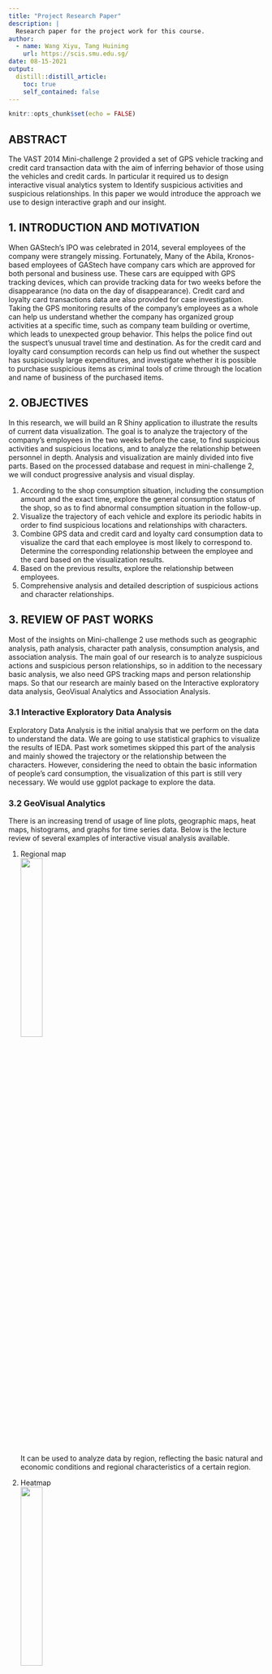 ```yaml
---
title: "Project Research Paper"
description: |
  Research paper for the project work for this course.
author:
  - name: Wang Xiyu, Tang Huining
    url: https://scis.smu.edu.sg/
date: 08-15-2021
output:
  distill::distill_article:
    toc: true
    self_contained: false
---
```



```r
knitr::opts_chunk$set(echo = FALSE)
```

## ABSTRACT  
The VAST 2014 Mini-challenge 2 provided a set of GPS vehicle tracking and credit card transaction data with the aim of inferring behavior of those using the vehicles and credit cards. In particular it required us to design interactive visual analytics system to Identify suspicious activities and suspicious relationships. In this paper we would introduce the approach we use to design interactive graph and our insight.  

## 1. INTRODUCTION AND MOTIVATION  
When GAStech’s IPO was celebrated in 2014, several employees of the company were strangely missing. Fortunately, Many of the Abila, Kronos-based employees of GAStech have company cars which are approved for both personal and business use. These cars are equipped with GPS tracking devices, which can provide tracking data for two weeks before the disappearance (no data on the day of disappearance). Credit card and loyalty card transactions data are also provided for case investigation. Taking the GPS monitoring results of the company’s employees as a whole can help us understand whether the company has organized group activities at a specific time, such as company team building or overtime, which leads to unexpected group behavior. This helps the police find out the suspect’s unusual travel time and destination. As for the credit card and loyalty card consumption records can help us find out whether the suspect has suspiciously large expenditures, and investigate whether it is possible to purchase suspicious items as criminal tools of crime through the location and name of business of the purchased items.  

## 2. OBJECTIVES  
In this research, we will build an R Shiny application to illustrate the results of current data visualization. The goal is to analyze the trajectory of the company's employees in the two weeks before the case, to find suspicious activities and suspicious locations, and to analyze the relationship between personnel in depth. Analysis and visualization are mainly divided into five parts. Based on the processed database and request in mini-challenge 2, we will conduct progressive analysis and visual display.

1.	According to the shop consumption situation, including the consumption amount and the exact time, explore the general consumption status of the shop, so as to find abnormal consumption situation in the follow-up.
2.	Visualize the trajectory of each vehicle and explore its periodic habits in order to find suspicious locations and relationships with characters.
3.	Combine GPS data and credit card and loyalty card consumption data to visualize the card that each employee is most likely to correspond to. Determine the corresponding relationship between the employee and the card based on the visualization results.
4.	Based on the previous results, explore the relationship between employees.
5.	Comprehensive analysis and detailed description of suspicious actions and character relationships.  

## 3.	REVIEW OF PAST WORKS  
Most of the insights on Mini-challenge 2 use methods such as geographic analysis, path analysis, character path analysis, consumption analysis, and association analysis. The main goal of our research is to analyze suspicious actions and suspicious person relationships, so in addition to the necessary basic analysis, we also need GPS tracking maps and person relationship maps. So that our research are mainly based on the Interactive exploratory data analysis, GeoVisual Analytics and Association Analysis. 

### 3.1	Interactive Exploratory Data Analysis  

Exploratory Data Analysis is the initial analysis that we perform on the data to understand the data. We are going to use statistical graphics to visualize the results of IEDA. Past work sometimes skipped this part of the analysis and mainly showed the trajectory or the relationship between the characters. However, considering the need to obtain the basic information of people's card consumption, the visualization of this part is still very necessary. We would use ggplot package to explore the data.

### 3.2	GeoVisual Analytics  

There is an increasing trend of usage of line plots, geographic maps, heat maps, histograms, and graphs for time series data. Below is the lecture review of several examples of interactive visual analysis available.

1. Regional map  
![](pic/Picture1.jpg){width=30%}  
It can be used to analyze data by region, reflecting the basic natural and economic conditions and regional characteristics of a certain region.  

2. Heatmap  
![](pic/Picture2.jpg){width=30%}  
The heatmap is used to convert data into color tones within the geographic coordinate system, and intuitively reflect the distribution, frequency or density of the data in the geographic space through the degree of color change.  

3. Bubble Map  
![](pic/Picture3.jpg){width=30%}  
Bubble map is a very common visualization map related to geographic location information. It can transmit multidimensional information at the same time. The location of the bubble is used to transmit physical location information.  

4. Trajectory graph  
![](pic/Picture4.jpg){width=30%}  
Different lines can be identified by different colors, and the size of the line thickness is used to indicate the size of the passenger flow or the times the person pass this area.  

### 3.3	Association Analysis   
Since we would like to know the relationship between the employees, we would like to use network diagram to show whether employees are intimate or not. Then we could collaborate with gps data and find out when they go out together. We would explore with visNetwork package.  

## 4.	DESIGNFRAMEWORK AND USE CASE DEMONSTRATION  
On the left of the interface, we provide a navigation header that enables users to select the part they would like to explore. The four areas are Location & Consumption, GPS Tracking, Credit&Loyalty Card Owner and Relationship.  

### 4.1 Location & Consumption 
In this section, three selection buttons are provided at the top left. The user can select a credit card or a membership card to get a frequency histogram and a scatter plot of consumption amount. Users can also select all of them and compare the differences between membership cards and credit cards. A drop-down menu is provided on the upper right, and the user can select one of the stores and will get a heat map about the time and the number of consumption.  
![](pic/Picture5.jpg){width=90%}  

### 4.2 GPS Tracking  
This part shows the daily trajectory of each employee. The drop-down menu on the left side of the interface can select the employee's name and date. After selection, a graph of the employee's action trajectory on the day will appear.  
![](pic/Picture6.jpg){width=90%}   

### 4.3 Credit&Loyalty Card Owner  
4.3.1 Determine the GPS of the store  
After many discussions, we agreed that the most effective way is to confirm the GPS of the designated store by comparing the individual's driving trajectory on a designated number of days and the coordinates shown on the map. As shown in the figure below, the GPS data of the employee during this day showed that he stayed at about three locations outside the company. By comparing the staying location with the store location shown on the map, we can roughly get the estimated location of the store. After many comparisons, we found the home addresses of most shops and employees.  
![](pic/Picture7.png){width=90%}   

4.3.2 Data Process  
Because we want to explore the card number corresponding to the vehicle id, we first process the data and then make the map. First, we associate the shop gps data and the consumption data of the two cards respectively. Secondly, these data are associated with the GPS data of the vehicle and the distance is calculated. Filter the data with a distance of no more than 10m to obtain a one-to-one correspondence with the card number and employee name. We can think that the card number with the most occurrence probability is the owner's card.  

4.3.3 Interface  
Two parts are displayed on this interface. On the left is the membership card and credit card number used by the employee after data processing. A drop-down menu is provided on the right, and the user can select the employee's name. After selection, a histogram of possible card numbers and corresponding times corresponding to the employee will appear.  
![](pic/Picture8.png){width=90%}   

### 4.4 Relationship  
4.4.1 Data Process  
Because only credit card data is accurate to the minute, we only use credit card data for comparison. Correlate the consumption data of different people through locations to obtain non-personal pairs. If the difference in consumption time between two people is within ten minutes, we assume that they are related.  

4.4.2 Interface  
A drop-down menu is provided at the top left of the interface, where you can select a person's name. After selecting, you can see the character relationship network diagram on the right. In order to facilitate the observation of the relationship between employees, we set the nodes to different colors according to the type of employee employment. The left side contains the label of the type of color.  
![](pic/Picture9.jpg){width=90%}   

## 5.	DISCUSSION  
### 5.1	The most popular shops and periods based on credit card and loyalty card data  
![](pic/Picture10.png){width=90%}   
As can be seen from the bar charts above, there are four shops that are obviously more popular compared with merchants: Katerina’s Cafe, Hippokampos, Guy’s Gyros and Brew’ve Been Served. Judging from the scatter plot of the transaction volume of each store, the overall consumption is relatively even. Among these stores, the transaction data of a few stores is more prominent, but none of them has a single transaction exceeding 5000 dollars. However, there is indeed an extreme outlier appeared in Frydos Autosupply n’ More, with a single transaction amount of 10,000, which is likely to be the behavior of the suspect.  
![](pic/Picture11.png){width=40%}   
Also, Through the observation of the overall heatmap, it can be presumably inferred that the merchants’ business hours are 7-21 o’clock on weekdays and 12-20 o’clock on weekends, of which 7 o’clock, 12-13 o’clock and 20 o’clock are the morning, middle and evening peak hours of the day. Therefore, visits during non-business hours can be tentatively regarded as abnormal situations worthy of the police’s attention.  

### 5.2 Ownerships of credit cards and loyalty cards  
Because both the consumption data of the cards and the driving record data have timestamp variable, we can use the same time variables in these two tables to identify which vehicles stayed at a specific merchant at a specific time. And then find the corresponding consumers through the vehicle assignment data table, so that we can generate a list including all associations of card numbers and consumers. The combinations that appear frequently in multiple lists, that is, the association with the highest frequency, can be preliminarily determined as the ownership between the card and the consumer.  
![](pic/Picture12.png){width=40%}   
![](pic/Picture13.png){width=40%}   
However, this method will have some limitations, because we use the dispatching relationship of the car as a medium to determine the relationship between the cards and the consumers. In fact, unexpected situations are likely to occur, for example, people use cards other than their own to make a transaction, or someone drives someone else’s car to spend at the merchant.  
![](pic/Picture14.png) {width=60%}  

### 5.3 Potential suspicious location, activities and relationship  
We can use timestamp and location indicator of transaction data to group card numbers to find out which cards are used for consumption at the same merchant at the same time.Through this result, we can utilize the result of the previous question to find the owners of the cards in a one-to-one correspondence. People in the same timestamp-location group may have had contact, which enables the police to infer potential relationships.

5.3.1 Analyze suspicious stores based on heat maps

![](pic/table1.png){width=80%} 

We first categorized these stores briefly, and the background colors of the categories represent whether people often visit these stores. Red is the location of the company, which is the most frequented. Orange is a store that people visit more often, and blue is a location that people visit less frequently. The grey shops are those with no signs on the map, and we have not found their exact location.  
After analyzing the heat map of each store, the business hours of most stores are very regular. As shown in the figure, there is a peak at a fixed time.  
![](pic/Picture15.png){width=60%}   
However, some of them are open late at night. The most suspicious is the Kronos Mart.  
![](pic/Picture16.png){width=60%}   
Most of the business hours shown in the figure are concentrated in the early morning and morning. Although the possibility that the store will be open 24 hours a day is not ruled out, there are no orders in the afternoon and evening, which are the peak hours of other stores. Overall, Kronos Mart is one of the suspected locations.  

5.3.2 Analyze suspicious place based on activities

After observing the staff's daily action route, we found that most of the staff's whereabouts are very regular during workdays, such as leaving home every morning and going for a walk in the park at night. Since most employees go to work in the morning, they usually do not go out at midnight and early morning. We have made statistics on the actions taken during these periods of time.  

![](pic/table2.png){width=70%} 

Based on the strange time of activities and the location where these activities happen, we found two suspicious locations with fixed locations and three locations with only latitude and longitude. We consider these five locations to be suspicious. At the same time, these employees are also somewhat suspicious.  
The suspicious employees are as follow.  

![](pic/table3.png){width=60%} 

We could see there are totally two employment type and 4 of suspicious employees are the same type.  

5.3.3 Analyze suspicious relationship 

As we analyze where people live, we  found some of them live together or in the same building. This is a base of further analyze. It is not strange if they usually meet.  

![](pic/table4.png){width=60%} 

According to the character relationship network diagram we have made, it is generally believed that if the character relationship is too complicated or there are too many contacts with people from other departments, then the character relationship can be considered as possible. Below is the character relationship diagram of five suspicious characters. We can see that their character relationships are usually very complicated. If we need to study suspicious relationships, we can first look for clues from their network of relationships.  

![](pic/Picture17.jpg){width=60%}   

## 6.	FUTURE WORK  
We hope that in the future, we can add the specific business hours data of each store or the guess about the business hours of the stores obtained from session one into the session two, and combine it with the original gps data, so that mark the suspect's patronage during business hours as black on the map, and the patronage during non-business hours as red.  
Also, we did not find the exact standard for suspicious characters. First of all, the standard for judging is single, and we cannot directly infer that the relationship is suspicious. Secondly, if people take improper actions, they may try to avoid meeting in daily life, which makes judgments more difficult. We hope to find better ways to infer suspicious relationships between characters in the future.  
In addition, we also hope that in the future we will be able to make the suspect’s driving path diagram dynamic, so that when we select several target suspects, we can simulate their action trajectory through dynamic points that represent their real-time positions, and see their intersection more intuitively.



